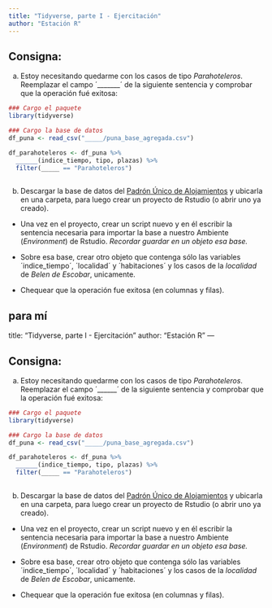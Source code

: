 ```yaml
---
title: "Tidyverse, parte I - Ejercitación"
author: "Estación R"
---
```


## Consigna:

a.  Estoy necesitando quedarme con los casos de tipo *Parahoteleros*. Reemplazar el campo ´_______´ de la siguiente sentencia y comprobar que la operación fué exitosa:

``` r
### Cargo el paquete
library(tidyverse)

### Cargo la base de datos
df_puna <- read_csv("_____/puna_base_agregada.csv")

df_parahoteleros <- df_puna %>%
  ______(indice_tiempo, tipo, plazas) %>%
  filter(_____ == "Parahoteleros")
 
```

b.  Descargar la base de datos del [Padrón Único de Alojamientos](https://datos.yvera.gob.ar/dataset/padron-unico-nacional-alojamiento) y ubicarla en una carpeta, para luego crear un proyecto de Rstudio (o abrir uno ya creado).

-   Una vez en el proyecto, crear un script nuevo y en él escribir la sentencia necesaria para importar la base a nuestro Ambiente (*Environment*) de Rstudio. *Recordar guardar en un objeto esa base.*

-   Sobre esa base, crear otro objeto que contenga sólo las variables ´indice_tiempo´, ´localidad´ y ´habitaciones´ y los casos de la *localidad* de *Belen de Escobar*, unicamente.

-   Chequear que la operación fue exitosa (en columnas y filas).

para mí
---
title: "Tidyverse, parte I - Ejercitación"
author: "Estación R"
---

## Consigna:

a.  Estoy necesitando quedarme con los casos de tipo *Parahoteleros*. Reemplazar el campo ´______´ de la siguiente sentencia y comprobar que la operación fué exitosa:

``` r
### Cargo el paquete
library(tidyverse)

### Cargo la base de datos
df_puna <- read_csv("_____/puna_base_agregada.csv")

df_parahoteleros <- df_puna %>%
  ______(indice_tiempo, tipo, plazas) %>%
  filter(_____ == "Parahoteleros")
 
```

b.  Descargar la base de datos del [Padrón Único de Alojamientos](https://datos.yvera.gob.ar/dataset/padron-unico-nacional-alojamiento) y ubicarla en una carpeta, para luego crear un proyecto de Rstudio (o abrir uno ya creado).

-   Una vez en el proyecto, crear un script nuevo y en él escribir la sentencia necesaria para importar la base a nuestro Ambiente (*Environment*) de Rstudio. *Recordar guardar en un objeto esa base.*

-   Sobre esa base, crear otro objeto que contenga sólo las variables ´indice_tiempo´, ´localidad´ y ´habitaciones´ y los casos de la *localidad* de *Belen de Escobar*, unicamente.

-   Chequear que la operación fue exitosa (en columnas y filas).

